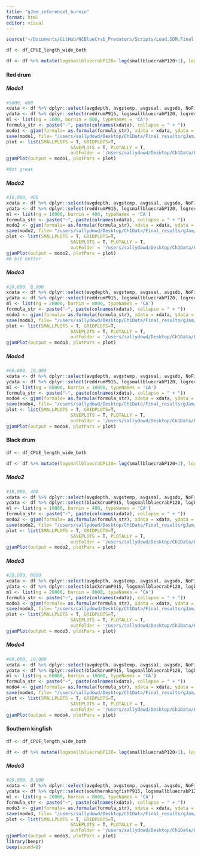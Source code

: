 ```yaml
---
title: "gJam_inference1_burnin"
format: html
editor: visual
---
```


```r
source("~/Documents/GitHub/NCBlueCrab_Predators/Scripts/Load.SDM.Final.R")

df <- df_CPUE_length_wide_both

df <- df %>% mutate(logsmallbluecrabP120= log(smallbluecrabP120+1), logreddrumP915forageP915= log(reddrumP915forageP915+1), logreddrumP915forageP120= log(reddrumP915forageP120+1))
```

#### Red drum

##### Modo1

```r
#5000, 800
xdata <- df %>% dplyr::select(avgdepth, avgstemp, avgssal, avgsdo, NoFishRest, Yearfactor)
ydata <- df %>% dplyr::select(reddrumP915, logsmallbluecrabP120, logreddrumP915forageP120, logreddrumP915forageP915) 
ml <- list(ng = 5000, burnin = 800, typeNames = 'CA')
formula_str <- paste("~", paste(colnames(xdata), collapse = " + "))
modo1 <- gjam(formula= as.formula(formula_str), xdata = xdata, ydata = ydata, modelList = ml)
save(modo1, file= "/users/sallydowd/Desktop/Ch1Data/Final_results/gJam/Burnin/Red_drum/Env_bc_forage/modo1/modo1.RData")
plot <- list(SMALLPLOTS = T, GRIDPLOTS=T, 
                        SAVEPLOTS = T, PLOTALLY = T, 
                        outFolder = '/users/sallydowd/Desktop/Ch1Data/Final_results/gJam/Burnin/Red_drum/Env_bc_forage/modo1')
gjamPlot(output = modo1, plotPars = plot)

#Not great 
```

##### Modo2

```r
#10,000, 400
xdata <- df %>% dplyr::select(avgdepth, avgstemp, avgssal, avgsdo, NoFishRest, Yearfactor)
ydata <- df %>% dplyr::select(reddrumP915, logsmallbluecrabP120, logreddrumP915forageP120, logreddrumP915forageP915) 
ml <- list(ng = 10000, burnin = 400, typeNames = 'CA')
formula_str <- paste("~", paste(colnames(xdata), collapse = " + "))
modo2 <- gjam(formula= as.formula(formula_str), xdata = xdata, ydata = ydata, modelList = ml)
save(modo2, file= "/users/sallydowd/Desktop/Ch1Data/Final_results/gJam/Burnin/Red_drum/Env_bc_forage/modo2/modo2.RData")
plot <- list(SMALLPLOTS = T, GRIDPLOTS=T, 
                        SAVEPLOTS = T, PLOTALLY = T, 
                        outFolder = '/users/sallydowd/Desktop/Ch1Data/Final_results/gJam/Burnin/Red_drum/Env_bc_forage/modo2')
gjamPlot(output = modo2, plotPars = plot)
#A bit better
```

##### Modo3

```r
#20,000, 8,000
xdata <- df %>% dplyr::select(avgdepth, avgstemp, avgssal, avgsdo, NoFishRest, Yearfactor)
ydata <- df %>% dplyr::select(reddrumP915, logsmallbluecrabP120, logreddrumP915forageP120, logreddrumP915forageP915) 
ml <- list(ng = 20000, burnin = 8000, typeNames = 'CA')
formula_str <- paste("~", paste(colnames(xdata), collapse = " + "))
modo3 <- gjam(formula= as.formula(formula_str), xdata = xdata, ydata = ydata, modelList = ml)
save(modo3, file= "/users/sallydowd/Desktop/Ch1Data/Final_results/gJam/Burnin/Red_drum/Env_bc_forage/modo3/modo3.RData")
plot <- list(SMALLPLOTS = T, GRIDPLOTS=T, 
                        SAVEPLOTS = T, PLOTALLY = T, 
                        outFolder = '/users/sallydowd/Desktop/Ch1Data/Final_results/gJam/Burnin/Red_drum/Env_bc_forage/modo3')
gjamPlot(output = modo3, plotPars = plot)
```

##### Modo4

```r
#60,000, 10,000
xdata <- df %>% dplyr::select(avgdepth, avgstemp, avgssal, avgsdo, NoFishRest, Yearfactor)
ydata <- df %>% dplyr::select(reddrumP915, logsmallbluecrabP120, logreddrumP915forageP120, logreddrumP915forageP915) 
ml <- list(ng = 60000, burnin = 10000, typeNames = 'CA')
formula_str <- paste("~", paste(colnames(xdata), collapse = " + "))
modo4 <- gjam(formula= as.formula(formula_str), xdata = xdata, ydata = ydata, modelList = ml)
save(modo4, file= "/users/sallydowd/Desktop/Ch1Data/Final_results/gJam/Burnin/Red_drum/Env_bc_forage/modo4/modo4.RData")
plot <- list(SMALLPLOTS = T, GRIDPLOTS=T, 
                        SAVEPLOTS = T, PLOTALLY = T, 
                        outFolder = '/users/sallydowd/Desktop/Ch1Data/Final_results/gJam/Burnin/Red_drum/Env_bc_forage/modo4')
gjamPlot(output = modo4, plotPars = plot)
```

#### Black drum

```r
df <- df_CPUE_length_wide_both

df <- df %>% mutate(logsmallbluecrabP120= log(smallbluecrabP120+1), logblackdrumP915forageP120= log(blackdrumP915forageP120+1))
```

##### Modo2

```r
#10,000, 400
xdata <- df %>% dplyr::select(avgdepth, avgstemp, avgssal, avgsdo, NoFishRest, Yearfactor)
ydata <- df %>% dplyr::select(blackdrumP915, logsmallbluecrabP120, logblackdrumP915forageP120) 
ml <- list(ng = 10000, burnin = 400, typeNames = 'CA')
formula_str <- paste("~", paste(colnames(xdata), collapse = " + "))
modo2 <- gjam(formula= as.formula(formula_str), xdata = xdata, ydata = ydata, modelList = ml)
save(modo2, file= "/users/sallydowd/Desktop/Ch1Data/Final_results/gJam/Burnin/black_drum/Env_bc_forage/modo2/modo2.RData")
plot <- list(SMALLPLOTS = T, GRIDPLOTS=T, 
                        SAVEPLOTS = T, PLOTALLY = T, 
                        outFolder = '/users/sallydowd/Desktop/Ch1Data/Final_results/gJam/Burnin/black_drum/Env_bc_forage/modo2')
gjamPlot(output = modo2, plotPars = plot)
```

##### Modo3

```r
#20,000, 8000
xdata <- df %>% dplyr::select(avgdepth, avgstemp, avgssal, avgsdo, NoFishRest, Yearfactor)
ydata <- df %>% dplyr::select(blackdrumP915, logsmallbluecrabP120, logblackdrumP915forageP120) 
ml <- list(ng = 20000, burnin = 8000, typeNames = 'CA')
formula_str <- paste("~", paste(colnames(xdata), collapse = " + "))
modo3 <- gjam(formula= as.formula(formula_str), xdata = xdata, ydata = ydata, modelList = ml)
save(modo3, file= "/users/sallydowd/Desktop/Ch1Data/Final_results/gJam/Burnin/black_drum/Env_bc_forage/modo3/modo3.RData")
plot <- list(SMALLPLOTS = T, GRIDPLOTS=T, 
                        SAVEPLOTS = T, PLOTALLY = T, 
                        outFolder = '/users/sallydowd/Desktop/Ch1Data/Final_results/gJam/Burnin/black_drum/Env_bc_forage/modo3')
gjamPlot(output = modo3, plotPars = plot)
```

##### Modo4

```r
#60,000, 10,000
xdata <- df %>% dplyr::select(avgdepth, avgstemp, avgssal, avgsdo, NoFishRest, Yearfactor)
ydata <- df %>% dplyr::select(blackdrumP915, logsmallbluecrabP120, logblackdrumP915forageP120) 
ml <- list(ng = 60000, burnin = 10000, typeNames = 'CA')
formula_str <- paste("~", paste(colnames(xdata), collapse = " + "))
modo4 <- gjam(formula= as.formula(formula_str), xdata = xdata, ydata = ydata, modelList = ml)
save(modo4, file= "/users/sallydowd/Desktop/Ch1Data/Final_results/gJam/Burnin/black_drum/Env_bc_forage/modo4/modo4.RData")
plot <- list(SMALLPLOTS = T, GRIDPLOTS=T, 
                        SAVEPLOTS = T, PLOTALLY = T, 
                        outFolder = '/users/sallydowd/Desktop/Ch1Data/Final_results/gJam/Burnin/black_drum/Env_bc_forage/modo4')
gjamPlot(output = modo4, plotPars = plot)
```

#### Southern kingfish

```r
df <- df_CPUE_length_wide_both

df <- df %>% mutate(logsmallbluecrabP120= log(smallbluecrabP120+1), logsouthernkingfishP915forageP915= log(southernkingfishP915forageP915+1), logsouthernkingfishP915forageP120= log(southernkingfishP915forageP120+1))
```

##### Modo3
```r
#20,000, 8,000
xdata <- df %>% dplyr::select(avgdepth, avgstemp, avgssal, avgsdo, NoFishRest, Yearfactor)
ydata <- df %>% dplyr::select(southernkingfishP915, logsmallbluecrabP120, logsouthernkingfishP915forageP120, logsouthernkingfishP915forageP915) 
ml <- list(ng = 20000, burnin = 8000, typeNames = 'CA')
formula_str <- paste("~", paste(colnames(xdata), collapse = " + "))
modo3 <- gjam(formula= as.formula(formula_str), xdata = xdata, ydata = ydata, modelList = ml)
save(modo3, file= "/users/sallydowd/Desktop/Ch1Data/Final_results/gJam/Burnin/Southern_kingfish/Env_bc_forage/modo3/modo3.RData")
plot <- list(SMALLPLOTS = T, GRIDPLOTS=T, 
                        SAVEPLOTS = T, PLOTALLY = T, 
                        outFolder = '/users/sallydowd/Desktop/Ch1Data/Final_results/gJam/Burnin/Southern_kingfish/Env_bc_forage/modo3')
gjamPlot(output = modo3, plotPars = plot)
library(beepr)
beep(sound=8)
```
